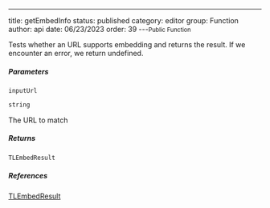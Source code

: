 ---
title: getEmbedInfo
status: published
category: editor
group: Function
author: api
date: 06/23/2023
order: 39
---<Small>Public Function</Small>

Tests whether an URL supports embedding and returns the result. If we encounter an error, we return undefined.


##### Parameters


<ParametersTable>

<ParametersTableRow>
<ParametersTableName>

`inputUrl`

</ParametersTableName>
<ParametersTableDescription>

```ts
string
```

The URL to match




</ParametersTableDescription>
</ParametersTableRow>
</ParametersTable>

##### Returns


```ts
TLEmbedResult
```

##### References

[TLEmbedResult](/gen/editor/TLEmbedResult-type)

